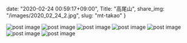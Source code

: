date: "2020-02-24 00:59:17+09:00",
Title: "高尾山",
share_img: "/images/2020_02_24_2.jpg",
slug: "mt-takao"
}

<img src="/images/2020_02_24_1.jpg" alt="post image" />
<img src="/images/2020_02_24_2.jpg" alt="post image" />
<img src="/images/2020_02_24_3.jpg" alt="post image" />
<img src="/images/2020_02_24_4.jpg" alt="post image" />
<img src="/images/2020_02_24_5.jpg" alt="post image" />
<img src="/images/2020_02_24_6.jpg" alt="post image" />
<img src="/images/2020_02_24_7.jpg" alt="post image" />